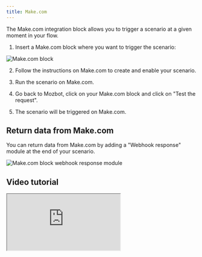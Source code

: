 ```yaml
---
title: Make.com
---
```


The Make.com integration block allows you to trigger a scenario at a given moment in your flow.

1. Insert a Make.com block where you want to trigger the scenario:

<Frame>
  <img src="/images/blocks/integrations/make-com.png" alt="Make.com block" />
</Frame>

2. Follow the instructions on Make.com to create and enable your scenario.

3. Run the scenario on Make.com.

4. Go back to Mozbot, click on your Make.com block and click on "Test the request".

5. The scenario will be triggered on Make.com.

## Return data from Make.com

You can return data from Make.com by adding a "Webhook response" module at the end of your scenario.

<Frame>
  <img
    src="/images/blocks/integrations/make-com-return.png"
    alt="Make.com block webhook response module"
  />
</Frame>

## Video tutorial

<div className="relative" style={{ paddingBottom: '64.5933014354067%' }}>
  <iframe
    src="https://www.youtube.com/embed/V-y1Orys_kY"
    allowFullScreen
    className="absolute top-0 left-0 w-full h-full"
  />
</div>
